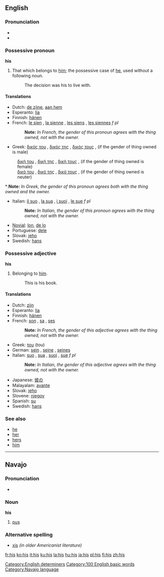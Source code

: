 ==English==

{{rank|that|was|he|10|his|with|is|it}}

===Pronunciation===
*{{SAMPA|/'/}}
*{{IPA|/hIs/}}

===Possessive pronoun===
'''his'''

#That which belongs to [[him]]; the possessive case of [[he]], used without a following noun.
#:The decision was his to live with.

====Translations====
*Dutch: [[de zijne]], [[aan hem]]
*Esperanto: [[lia]]
*Finnish: [[hänen]]
*French: [[le sien]] {{m}}, [[la sienne]] {{f}}, [[les siens]] {{p}}, [[les siennes]] ''f pl''
*:'''Note:''' ''In French, the gender of this pronoun agrees with the thing owned, not with the owner.''
*Greek: [[δικός του]] {{m}}, [[δικός της]] {{f}}, [[δικός τους]] {{p}}, (if the gender of thing owned is male)
:[[δική του]] {{m}}, [[δική της]] {{f}}, [[δική τους]] {{p}}, (if the gender of thing owned is female)
:[[δικό του]] {{m}}, [[δικό της]] {{f}}, [[δικό τους]] {{p}}, (if the gender of thing owned is neuter)
*:'''Note:''' ''In Greek, the gender of this pronoun agrees both with the thing owned and the owner.''
*Italian: [[il suo]] {{m}}, [[la sua]] {{f}}, [[i suoi]] {{p}}, [[le sue]] ''f pl''
*:'''Note:''' ''In Italian, the gender of this pronoun agrees with the thing owned, not with the owner.''
*[[Novial]]: [[lon]], [[de lo]]
*Portuguese: [[dele]]
*Slovak: [[jeho#Slovak|jeho]]
*Swedish: [[hans]]

===Possessive adjective===
'''his'''

#Belonging to [[him]].
#:This is his book.

====Translations====
*Dutch: [[zijn]] {{m}}
*Esperanto: [[lia]]
*Finnish: [[hänen]]
*French: [[son]] {{m}}, [[sa]] {{f}}, [[ses]] {{p}}
*:'''Note:''' ''In French, the gender of this adjective agrees with the thing owned, not with the owner.''
*Greek: [[του]] (tou) {{m}}
*German: [[sein]] {{m}}, [[seine]] {{f}}, [[seines]] {{n}}
*Italian: [[suo]] {{m}}, [[sua]] {{f}}, [[suoi]] {{p}}, [[sue]] ''f pl''
*:'''Note:''' ''In Italian, the gender of this adjective agrees with the thing owned, not with the owner.''
*Japanese: [[彼の]]
*Malayalam: [[avante]]
*Slovak: [[jeho#Slovak|jeho]]
*Slovene: [[njegov]]
*Spanish: [[su]]
*Swedish: [[hans]]

===See also===
*[[he]]
*[[her]]
*[[hers]]
*[[him]]

[[Category:English determiners]]
[[Category:100 English basic words]]


----
==Navajo==
===Pronunciation===
*{{IPA|[xɪ̀s]}}

===Noun===
'''his'''

#[[pus]]

===Alternative spelling===
*[[xis]] ''(in older Americanist literature)''

[[Category:Navajo language]]

[[fr:his]]
[[ko:his]]
[[it:his]]
[[ku:his]]
[[la:his]]
[[hu:his]]
[[ja:his]]
[[pl:his]]
[[fi:his]]
[[zh:his]]